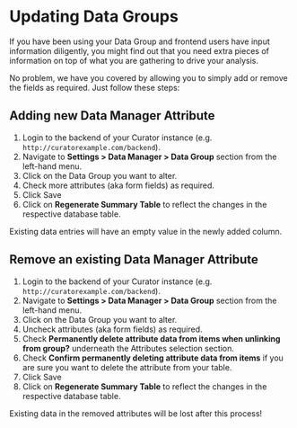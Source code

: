 # Updating Data Groups

If you have been using your Data Group and frontend users have input information diligently, you might find out that you   need extra pieces of information on top of what you are gathering to drive your analysis.

No problem, we have you covered by allowing you to simply add or remove the fields as required. Just follow these steps:

## Adding new Data Manager Attribute

1. Login to the backend of your Curator instance (e.g. `http://curatorexample.com/backend`).
2. Navigate to **Settings \> Data Manager \> Data Group** section from the left-hand menu.
3. Click on the Data Group you want to alter.
4. Check more attributes (aka form fields) as required.
5. Click Save
6. Click on **Regenerate Summary Table** to reflect the changes in the respective database table.

Existing data entries will have an empty value in the newly added column.

## Remove an existing Data Manager Attribute

1. Login to the backend of your Curator instance (e.g. `http://curatorexample.com/backend`).
2. Navigate to **Settings \> Data Manager \> Data Group** section from the left-hand menu.
3. Click on the Data Group you want to alter.
4. Uncheck attributes (aka form fields) as required.
5. Check **Permanently delete attribute data from items when unlinking from group?** underneath the Attributes selection
   section.
6. Check **Confirm permanently deleting attribute data from items** if you are sure you want to delete the attribute
   from your table.
7. Click Save
8. Click on **Regenerate Summary Table** to reflect the changes in the respective database table.

Existing data in the removed attributes will be lost after this process\!